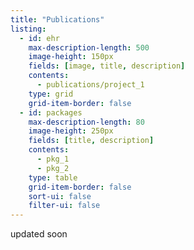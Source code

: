 ```yaml
---
title: "Publications"
listing:
  - id: ehr
    max-description-length: 500
    image-height: 150px
    fields: [image, title, description]
    contents: 
      - publications/project_1
    type: grid
    grid-item-border: false
  - id: packages
    max-description-length: 80
    image-height: 250px
    fields: [title, description]
    contents: 
      - pkg_1
      - pkg_2
    type: table
    grid-item-border: false
    sort-ui: false
    filter-ui: false
---
```


updated soon